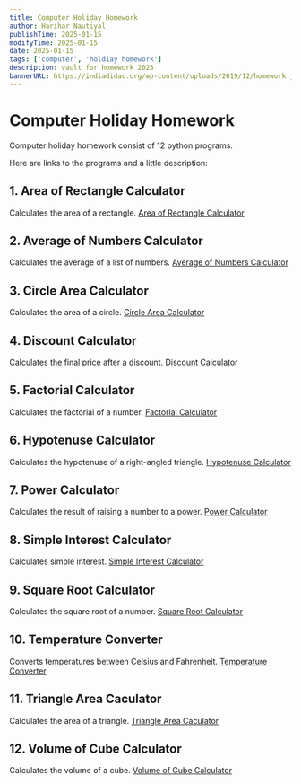 ```yaml
---
title: Computer Holiday Homework
author: Harihar Nautiyal
publishTime: 2025-01-15
modifyTime: 2025-01-15
date: 2025-01-15
tags: ['computer', 'holdiay homework']
description: vault for homework 2025
bannerURL: https://indiadidac.org/wp-content/uploads/2019/12/homework.jpg
---
```


# Computer Holiday Homework
Computer holiday homework consist of 12 python programs.

Here are links to the programs and a little description:

## 1. Area of Rectangle Calculator
Calculates the area of a rectangle.
[Area of Rectangle Calculator](Computer/Area%20of%20Rectangle.mdx)

## 2. Average of Numbers Calculator
Calculates the average of a list of numbers.
[Average of Numbers Calculator](Computer/Average%20of%20Numbers%20Calculator.mdx)

## 3. Circle Area Calculator
Calculates the area of a circle.
[Circle Area Calculator](Computer/Circle%20Area%20Calculator.mdx)

## 4. Discount Calculator
Calculates the final price after a discount.
[Discount Calculator](Computer/Discount%20Calculator.mdx)

## 5. Factorial Calculator
Calculates the factorial of a number.
[Factorial Calculator](Computer/Factorial%20Calculator.mdx)

## 6. Hypotenuse Calculator
Calculates the hypotenuse of a right-angled triangle.
[Hypotenuse Calculator](Computer/Hypotenuse%20Calculator.mdx)

## 7. Power Calculator
Calculates the result of raising a number to a power.
[Power Calculator](Computer/Power%20Calculator.mdx)

## 8. Simple Interest Calculator
Calculates simple interest.
[Simple Interest Calculator](Computer/Simple%20Interest%20Calculator.mdx)

## 9. Square Root Calculator
Calculates the square root of a number.
[Square Root Calculator](Computer/Square%20Root%20Calculator.mdx)

## 10. Temperature Converter
Converts temperatures between Celsius and Fahrenheit.
[Temperature Converter](Computer/Temperature%20Converter.mdx)

## 11. Triangle Area Caculator
Calculates the area of a triangle.
[Triangle Area Caculator](Computer/Triangle%20Area%20Caculator.mdx)

## 12. Volume of Cube Calculator
Calculates the volume of a cube.
[Volume of Cube Calculator](Computer/Volume%20of%20Cube%20Calculator.mdx)